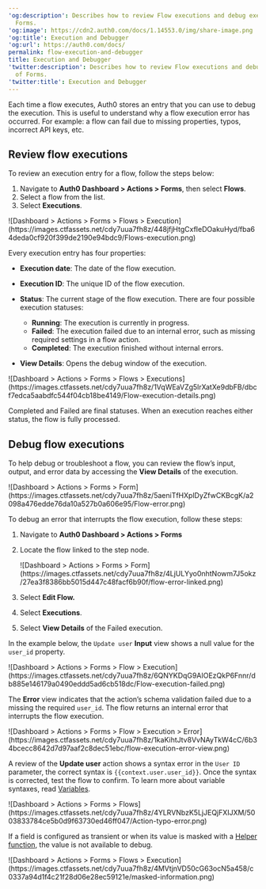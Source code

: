 ---
'og:description': Describes how to review Flow executions and debug executions of
  Forms.
'og:image': https://cdn2.auth0.com/docs/1.14553.0/img/share-image.png
'og:title': Execution and Debugger
'og:url': https://auth0.com/docs/
permalink: flow-execution-and-debugger
title: Execution and Debugger
'twitter:description': Describes how to review Flow executions and debug executions
  of Forms.
'twitter:title': Execution and Debugger
---
Each time a flow executes, Auth0 stores an entry that you can use to debug the execution. This is useful to understand why a flow execution error has occurred. For example: a flow can fail due to missing properties, typos, incorrect API keys, etc.

## Review flow executions

To review an execution entry for a flow, follow the steps below:

1. Navigate to **Auth0 Dashboard > Actions > Forms**, then select **Flows**.
2. Select a flow from the list.
3. Select **Executions**.

<Frame>![Dashboard > Actions > Forms > Flows > Execution](https://images.ctfassets.net/cdy7uua7fh8z/448jfjHtgCxfIeDOakuHyd/fba64deda0cf920f399de2190e94bdc9/Flows-execution.png)</Frame>

Every execution entry has four properties:

* **Execution date**: The date of the flow execution.
* **Execution ID**: The unique ID of the flow execution.
* **Status**: The current stage of the flow execution. There are four possible execution statuses:

  + **Running**: The execution is currently in progress.
  + **Failed**: The execution failed due to an internal error, such as missing required settings in a flow action.
  + **Completed**: The execution finished without internal errors.
* **View Details**: Opens the debug window of the execution.

<Frame>![Dashboard > Actions >  Forms > Flows > Executions](https://images.ctfassets.net/cdy7uua7fh8z/1VqWEaVZg5lrXatXe9dbFB/dbcf7edca5aabdfc544f04cb18be4149/Flow-execution-details.png)</Frame>

<Callout icon="file-lines" color="#0EA5E9" iconType="regular">

Completed and Failed are final statuses. When an execution reaches either status, the flow is fully processed.

</Callout>

## Debug flow executions

To help debug or troubleshoot a flow, you can review the flow’s input, output, and error data by accessing the **View Details** of the execution.

<Frame>![Dashboard > Actions > Forms > Form](https://images.ctfassets.net/cdy7uua7fh8z/5aeniTfHXplDyZfwCKBcgK/a2098a476edde76da10a527b0a606e95/Flow-error.png)</Frame>

To debug an error that interrupts the flow execution, follow these steps:

1. Navigate to **Auth0 Dashboard > Actions > Forms**
2. Locate the flow linked to the step node.

   <Frame>![Dashboard > Actions > Forms > Form](https://images.ctfassets.net/cdy7uua7fh8z/4LjULYyo0nhtNowm7J5okz/27ea3f8386bb5015d447c48facf6b90f/flow-error-linked.png)</Frame>
3. Select **Edit Flow.**
4. Select **Executions**.
5. Select **View Details** of the Failed execution.

In the example below, the `Update user` **Input** view shows a null value for the  `user_id` property.

<Frame>![Dashboard > Actions > Forms > Flow > Execution](https://images.ctfassets.net/cdy7uua7fh8z/6QNYKDqG9AIOEzQkP6Fnnr/db885e146179a0490eddd5ad6cb518dc/Flow-execution-failed.png)</Frame>

The **Error** view indicates that the action’s schema validation failed due to a missing the required `user_id`. The flow returns an internal error that interrupts the flow execution.

<Frame>![Dashboard > Actions > Forms > Flow > Execution > Error](https://images.ctfassets.net/cdy7uua7fh8z/1kaKihtJtv8VvNAyTkW4cC/6b34bcecc8642d7d97aaf2c8dec51ebc/flow-execution-error-view.png)</Frame>

A review of the **Update user** action shows a syntax error in the `User ID` parameter, the correct syntax is `{{context.user.user_id}}`. Once the syntax is corrected, test the flow to confirm. To learn more about variable syntaxes, read [Variables](/docs/customize/forms/variables).

<Frame>![Dashboard > Actions > Forms > Flows](https://images.ctfassets.net/cdy7uua7fh8z/4YLRVNbzK5LjJEQjFXIJXM/5003833784ce5b0d9f63730ed46ff047/Action-typo-error.png)</Frame>

<Callout icon="file-lines" color="#0EA5E9" iconType="regular">

If a field is configured as transient or when its value is masked with a [Helper function](/docs/customize/forms/variables#helper-functions), the value is not available to debug.

<Frame>![Dashboard > Actions > Forms > Flows > Execution](https://images.ctfassets.net/cdy7uua7fh8z/4MVtjnVD50cG63ocN5a458/c0337a94d1f4c21f28d06e28ec59121e/masked-information.png)</Frame>
</Callout>